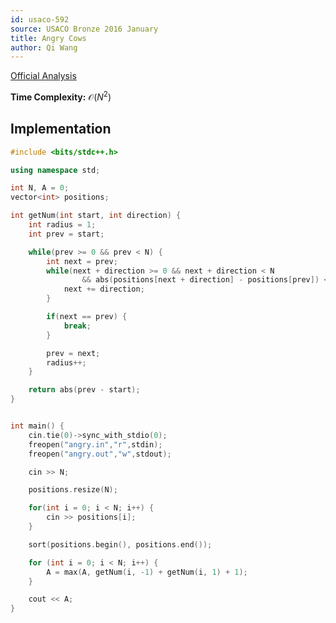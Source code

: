 ```yaml
---
id: usaco-592
source: USACO Bronze 2016 January
title: Angry Cows
author: Qi Wang
---
```


[Official Analysis](http://www.usaco.org/current/data/sol_angry_bronze_jan16.html)

**Time Complexity:** $\mathcal{O}(N^2)$

<LanguageSection>
<CPPSection>

## Implementation

```cpp
#include <bits/stdc++.h>

using namespace std;

int N, A = 0;
vector<int> positions;

int getNum(int start, int direction) {
	int radius = 1;
	int prev = start;

	while(prev >= 0 && prev < N) {
		int next = prev;
		while(next + direction >= 0 && next + direction < N 
				&& abs(positions[next + direction] - positions[prev]) <= radius) {
			next += direction;
		}

		if(next == prev) {
			break;
		}

		prev = next;
		radius++;
	}

	return abs(prev - start);
}


int main() {
	cin.tie(0)->sync_with_stdio(0);
	freopen("angry.in","r",stdin);
	freopen("angry.out","w",stdout);

	cin >> N;

	positions.resize(N);

	for(int i = 0; i < N; i++) {
		cin >> positions[i];
	}

	sort(positions.begin(), positions.end());

	for (int i = 0; i < N; i++) {
		A = max(A, getNum(i, -1) + getNum(i, 1) + 1);
	}   

	cout << A;
}
```

</CPPSection>
</LanguageSection>
